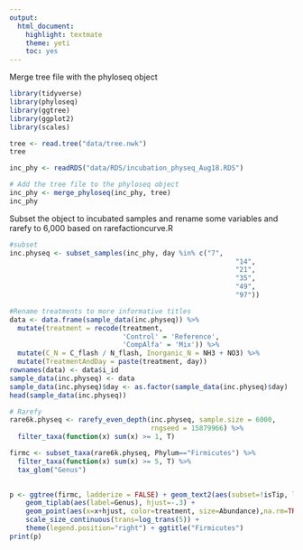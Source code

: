 ```yaml
---
output: 
  html_document: 
    highlight: textmate
    theme: yeti
    toc: yes
---
```


Merge tree file with the phyloseq object
```r
library(tidyverse)
library(phyloseq)
library(ggtree)
library(ggplot2)
library(scales)

tree <- read.tree("data/tree.nwk")
tree

inc_phy <- readRDS("data/RDS/incubation_physeq_Aug18.RDS")

# Add the tree file to the phyloseq object
inc_phy <- merge_phyloseq(inc_phy, tree)
inc_phy
```

Subset the object to incubated samples and rename some variables and rarefy to 6,000 based on 
rarefactioncurve.R
```r

#subset
inc.physeq <- subset_samples(inc_phy, day %in% c("7",
                                                        "14",
                                                        "21",
                                                        "35",
                                                        "49",
                                                        "97"))

#Rename treatments to more informative titles
data <- data.frame(sample_data(inc.physeq)) %>%
  mutate(treatment = recode(treatment,
                            'Control' = 'Reference',
                            'CompAlfa' = 'Mix')) %>%
  mutate(C_N = C_flash / N_flash, Inorganic_N = NH3 + NO3) %>%
  mutate(TreatmentAndDay = paste(treatment, day))
rownames(data) <- data$i_id
sample_data(inc.physeq) <- data
sample_data(inc.physeq)$day <- as.factor(sample_data(inc.physeq)$day)
head(sample_data(inc.physeq))

# Rarefy
rare6k.physeq <- rarefy_even_depth(inc.physeq, sample.size = 6000,
                                   rngseed = 15879966) %>%
  filter_taxa(function(x) sum(x) >= 1, T) 

firmc <- subset_taxa(rare6k.physeq, Phylum=="Firmicutes") %>%
  filter_taxa(function(x) sum(x) >= 5, T) %>%
  tax_glom("Genus")
  
```

```r
p <- ggtree(firmc, ladderize = FALSE) + geom_text2(aes(subset=!isTip, label=label), hjust=-.2, size=4) +
    geom_tiplab(aes(label=Genus), hjust=-.3) +
    geom_point(aes(x=x+hjust, color=treatment, size=Abundance),na.rm=TRUE) +
    scale_size_continuous(trans=log_trans(5)) +
    theme(legend.position="right") + ggtitle("Firmicutes")
print(p)
```


